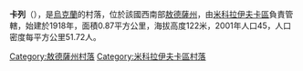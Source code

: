 {{Expand language|1=uk|time=2020-07-11T11:08:09+00:00}}
{{Unreferenced|time=2020-07-11T11:08:09+00:00}}
{{coord|47|33|21|N|30|33|42|E|scale:30000|display=title}}

'''卡列'''（{{lang-uk|Каре}}），是[[烏克蘭|烏克蘭]]的村落，位於該國西南部[[敖德薩州|敖德薩州]]，由[[米科拉伊夫卡區|米科拉伊夫卡區]]負責管轄，始建於1918年，面積0.87平方公里，海拔高度122米，2001年人口45，人口密度每平方公里51.72人。

{{DEFAULTSORT:Каре}}
[[Category:敖德薩州村落|Category:敖德薩州村落]]
[[Category:米科拉伊夫卡區村落|Category:米科拉伊夫卡區村落]]


{{Odessa-geo-stub}}